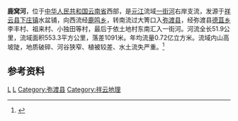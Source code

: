 '''鹿窝河'''，位于[[中华人民共和国|中华人民共和国]][[云南省|云南省]]西部，是[[元江_(红河)|元江]]流域[[一街河|一街河]]右岸支流，发源于[[祥云县|祥云县]][[下庄镇|下庄镇]]水盆铺，向西流经[[鹿鸣乡_(祥云县)|鹿鸣乡]]，转南流过大箐口入[[弥渡县|弥渡县]]，经弥渡县[[德苴乡|德苴乡]]李丰村、祖来村、小独田等村，最后于依土地村东南汇入一街河。河流全长51.9公里，流域面积553.3平方公里，落差1091米。年均流量0.72亿立方米。流域内山高坡陡，地质破碎、河谷狭窄、植被较差、水土流失严重。<ref name="中国河湖大典">{{cite book zh |author=《[[中国河湖大典|中国河湖大典]]》编纂委员会 |title=《中国河湖大典·珠江卷》 |format=M |edition=1 |location=北京 |publisher=中国水利水电出版社 |date=2013年1月 |pages=409页 |id= ISBN 978-7-5170-0561-2}}</ref>
==参考资料==
{{reflist}}
[[Category:红河水系|L]]
[[Category:大理州河流|L]]
[[Category:弥渡县|Category:弥渡县]]
[[Category:祥云地理|Category:祥云地理]]